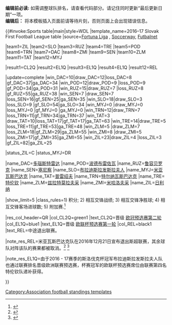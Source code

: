 <noinclude>'''编辑前必读:''' 如需调整球队排名，请查看代码部分。请记住同时更新“最后更新日期”一项。<br />'''编辑后：''' 将本模板插入页面前请等待片刻，否则页面上会出现错误信息。
</noinclude>

{{#invoke:Sports table|main|style=WDL
|template_name=2016–17 Slovak First Football League table
|source=[http://www.fortunaliga.sk/fortuna-liga/zapasy/kolo/230/season/2016 Fortuna Liga] {{sk icon}}, [https://int.soccerway.com/national/slovakia/super-liga/20162017/regular-season/r36397 Soccerway], [http://ulk.futbalnet.sk/sutaz/1483 Futbalnet] {{sk icon}} 

<!--Update team positions here-->
|team1=ZIL |team2=SLO |team3=RUZ |team4=TRE |team5=POD |team6=TRN |team7=DAC |team8=ZMI |team9=SEN |team10=ZLM |team11=TAT |team12=MYJ

<!--Update team qualifications here (defined below)-->
|result1=CL2Q |result2=EL1Q |result3=EL1Q |result4=EL1Q |result12=REL

<!--Update team results here and then (if needed) positions above. Don't forget to update the date (update parameter)-->
|update=complete
|win_DAC=10|draw_DAC=12|loss_DAC=8 |gf_DAC=37|ga_DAC=34<!-- DAC Dunajská Streda -->
|win_POD=12|draw_POD=9 |loss_POD=9 |gf_POD=34|ga_POD=31<!-- Podbrezová -->
|win_RUZ=15|draw_RUZ=7 |loss_RUZ=8 |gf_RUZ=55|ga_RUZ=38<!-- Ružomberok -->
|win_SEN=7 |draw_SEN=7 |loss_SEN=16|gf_SEN=25|ga_SEN=35<!-- Senica -->
|win_SLO=18|draw_SLO=3 |loss_SLO=9 |gf_SLO=54|ga_SLO=34<!-- Slovan Bratislava -->
|win_MYJ=0 |draw_MYJ=0 |loss_MYJ=0 |gf_MYJ=0 |ga_MYJ=0 <!-- Spartak Myjava -->
|win_TRN=12|draw_TRN=7 |loss_TRN=11|gf_TRN=34|ga_TRN=37<!-- Spartak Trnava -->
|win_TAT=3 |draw_TAT=10|loss_TAT=17|gf_TAT=17|ga_TAT=63<!-- Tatran Prešov -->
|win_TRE=14|draw_TRE=5 |loss_TRE=11|gf_TRE=53|ga_TRE=48<!-- Trenčín -->
|win_ZLM=5 |draw_ZLM=7 |loss_ZLM=18|gf_ZLM=29|ga_ZLM=55<!-- ViOn Zlaté Moravce -->
|win_ZMI=8 |draw_ZMI=5 |loss_ZMI=17|gf_ZMI=35|ga_ZMI=55<!-- Zemplín Michalovce -->
|win_ZIL=23|draw_ZIL=4 |loss_ZIL=3 |gf_ZIL=82|ga_ZIL=25<!-- Žilina -->

<!--Status-->
|status_ZIL=C
|status_MYJ=DR

<!--Team definitions (wikilinks in table)-->
|name_DAC=[[多瑙斯特雷达足球俱乐部|多瑙斯特雷达]]
|name_POD=[[波德布雷佐瓦足球俱乐部|波德布雷佐瓦]] 
|name_RUZ=[[鲁容贝罗克足球俱乐部|鲁容贝罗克]]
|name_SEN=[[塞尼察足球俱乐部|塞尼察]]
|name_SLO=[[布拉迪斯拉发斯拉夫人足球俱乐部|布拉迪斯拉发斯拉夫人]]
|name_MYJ=[[米亚瓦斯巴达克足球俱乐部|米亚瓦斯巴达克]]
|name_TAT=[[普雷绍夫足球俱乐部|普雷绍夫]] 
|name_TRN=[[特尔纳瓦斯巴达克足球俱乐部|特尔纳瓦斯巴达克]]
|name_TRE=[[特伦钦足球俱乐部|特伦钦]]
|name_ZLM=[[兹拉特莫拉夫采足球俱乐部|兹拉特莫拉夫采]]
|name_ZMI=[[米哈洛夫采曾普林足球俱乐部|米哈洛夫采]]
|name_ZIL=[[日利纳足球俱乐部|日利纳]]

<!--Table settings and rules-->
|show_limit=5
|class_rules=1) 积分; 2) 相互交锋战绩; 3) 相互交锋净胜球; 4) 相互交锋客场进球数; 5) 附加赛.<ref>{{cite web |url=http://www.scoresway.com/?sport=soccer&page=season&id=12744&view=rules|title=Super Liga 2016/2017 - Season rules |publisher=Scoresway |accessdate=16 July 2016}}</ref>

<!--Qualification and relegation column definitions-->
|res_col_header=QR
|col_CL2Q=green1 |text_CL2Q=晋级 [[2017–18年欧洲冠军联赛|欧冠预选赛第二轮]]
|col_EL1Q=blue1  |text_EL1Q=晋级 [[2017–18年欧洲联赛|欧联杯预选赛第一轮]]
|col_REL=black1  |text_REL=中途退出联赛。

|note_res_REL=米亚瓦斯巴达克队在2016年12月21日宣布退出斯超联赛，其余球队对阵该队的赛果都被取消。<ref>{{cite news|url=http://www.spartakmyjava.sk/muzi/1577-spartak-myjava-v-lige-skoncil|title=Spartak Myjava v lige skončil (Spartak Myjava League ended)|date=21 December 2016|publisher=www.spartakmyjava.sk|language=sk|accessdate=3 February 2017}}</ref> <ref>{{cite news|url=http://www.fortunaliga.sk/clanok/6168/koniec-myjavy-vo-fortuna-lige-potvrdeny|title=Koniec Myjavy vo Fortuna lige potvrdený (End of Myjava in Fortuna League confirmed)|last=ÚLK|date=17 January 2017|publisher=www.fortunaliga.sk|language=sk|accessdate=3 February 2017}}</ref>

|note_res_EL1Q=由于2016 - 17赛季的斯洛伐克杯冠军布拉迪斯拉发斯拉夫人队也通过联赛排名晋级欧洲联赛预选赛，杯赛冠军的欧联杯预选赛席位由联赛第四名特伦钦队递补获得。

}}<noinclude>
{{documentation}}
{{Template reference list}}
[[Category:Association football standings templates]]
</noinclude>